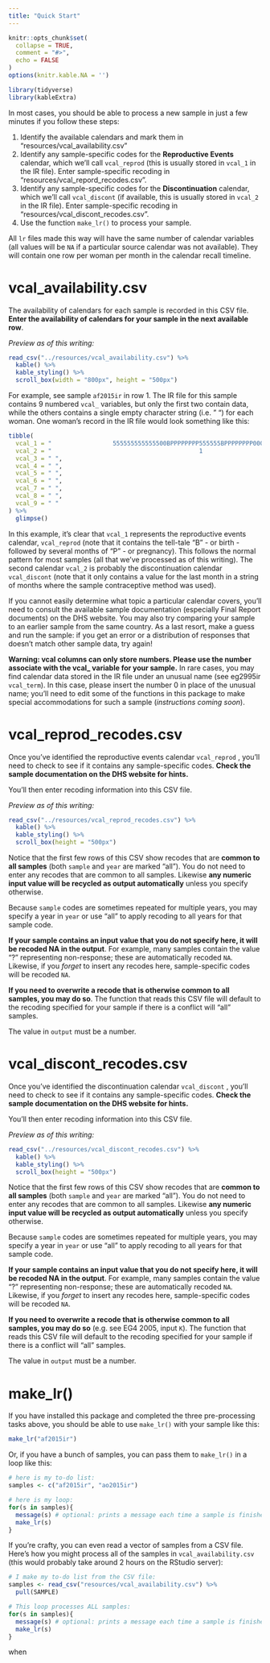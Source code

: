 ```yaml
---
title: "Quick Start"
---
```


```r
knitr::opts_chunk$set(
  collapse = TRUE,
  comment = "#>",
  echo = FALSE
)
options(knitr.kable.NA = '')

library(tidyverse)
library(kableExtra)
```

In most cases, you should be able to process a new sample in just a few minutes if you follow these steps:

  1. Identify the available calendars and mark them in "resources/vcal_availability.csv"
  2. Identify any sample-specific codes for the **Reproductive Events** calendar, which we'll call `vcal_reprod` (this is usually stored in `vcal_1` in the IR file). Enter sample-specific recoding in "resources/vcal_repord_recodes.csv".
  3. Identify any sample-specific codes for the **Discontinuation** calendar, which we'll call `vcal_discont` (if available, this is usually stored in `vcal_2` in the IR file). Enter sample-specific recoding in "resources/vcal_discont_recodes.csv". 
  4. Use the function `make_lr()` to process your sample. 
  
All `lr` files made this way will have the same number of calendar variables (all values will be `NA` if a particular source calendar was not available).  They will contain one row per woman per month in the calendar recall timeline.
  
# vcal_availability.csv

The availability of calendars for each sample is recorded in this CSV file. **Enter the availability of calendars for your sample in the next available row**. 

*Preview as of this writing:*

```r
read_csv("../resources/vcal_availability.csv") %>% 
  kable() %>% 
  kable_styling() %>% 
  scroll_box(width = "800px", height = "500px")
```

For example, see sample `af2015ir` in row 1. The IR file for this sample contains 9 numbered `vcal_` variables, but only the first two contain data, while the others contains a single empty character string (i.e. " ") for each woman. One woman's record in the IR file would look something like this: 

```r
tibble(
  vcal_1 = "                 555555555555500BPPPPPPPP555555BPPPPPPPP000000000000000000000000",
  vcal_2 = "                                         1                                      ",
  vcal_3 = " ",
  vcal_4 = " ",
  vcal_5 = " ",
  vcal_6 = " ",
  vcal_7 = " ",
  vcal_8 = " ",
  vcal_9 = " "
) %>% 
  glimpse() 
```

In this example, it's clear that `vcal_1` represents the reproductive events calendar, `vcal_reprod` (note that it contains the tell-tale "B" - or birth - followed by several months of "P" - or pregnancy). This follows the normal pattern for most samples (all that we've processed as of this writing). The second calendar `vcal_2` is probably the discontinuation calendar `vcal_discont` (note that it only contains a value for the last month in a string of months where the sample contraceptive method was used). 

If you cannot easily determine what topic a particular calendar covers, you'll need to consult the available sample documentation (especially Final Report documents) on the DHS website. You may also try comparing your sample to an earlier sample from the same country. As a last resort, make a guess and run the sample: if you get an error or a distribution of responses that doesn't match other sample data, try again! 

**Warning: vcal columns can only store numbers. Please use the number associate with the vcal_ variable for your sample.** In rare cases, you may find calendar data stored in the IR file under an unusual name (see eg2995ir `vcal_term`). In this case, please insert the number 0 in place of the unusual name; you'll need to edit some of the functions in this package to make special accommodations for such a sample (*instructions coming soon*).

# vcal_reprod_recodes.csv

Once you've identified the reproductive events calendar `vcal_reprod` , you'll need to check to see if it contains any sample-specific codes. **Check the sample documentation on the DHS website for hints.**

You'll then enter recoding information into this CSV file. 

*Preview as of this writing:*

```r
read_csv("../resources/vcal_reprod_recodes.csv") %>% 
  kable() %>% 
  kable_styling() %>% 
  scroll_box(height = "500px")
```

Notice that the first few rows of this CSV show recodes that are **common to all samples** (both `sample` and `year` are marked "all"). You do not need to enter any recodes that are common to all samples. Likewise **any numeric input value will be recycled as output automatically** unless you specify otherwise.

Because `sample` codes are sometimes repeated for multiple years, you may specify a year in `year` or use "all" to apply recoding to all years for that sample code.

**If your sample contains an input value that you do not specify here, it will be recoded NA in the output**. For example, many samples contain the value "?" representing non-response; these are automatically recoded `NA`. Likewise, if you *forget* to insert any recodes here, sample-specific codes will be recoded `NA`. 

**If you need to overwrite a recode that is otherwise common to all samples, you may do so**. The function that reads this CSV file will default to the recoding specified for your sample if there is a conflict will "all" samples.

The value in `output` must be a number. 

# vcal_discont_recodes.csv

Once you've identified the discontinuation calendar `vcal_discont` , you'll need to check to see if it contains any sample-specific codes. **Check the sample documentation on the DHS website for hints.**

You'll then enter recoding information into this CSV file. 

*Preview as of this writing:*

```r
read_csv("../resources/vcal_discont_recodes.csv") %>% 
  kable() %>% 
  kable_styling() %>% 
  scroll_box(height = "500px")
```

Notice that the first few rows of this CSV show recodes that are **common to all samples** (both `sample` and `year` are marked "all"). You do not need to enter any recodes that are common to all samples. Likewise **any numeric input value will be recycled as output automatically** unless you specify otherwise.

Because `sample` codes are sometimes repeated for multiple years, you may specify a year in `year` or use "all" to apply recoding to all years for that sample code.

**If your sample contains an input value that you do not specify here, it will be recoded NA in the output**. For example, many samples contain the value "?" representing non-response; these are automatically recoded `NA`. Likewise, if you *forget* to insert any recodes here, sample-specific codes will be recoded `NA`. 

**If you need to overwrite a recode that is otherwise common to all samples, you may do so** (e.g. see EG4 2005, input `K`). The function that reads this CSV file will default to the recoding specified for your sample if there is a conflict will "all" samples.

The value in `output` must be a number. 

# make_lr()

If you have installed this package and completed the three pre-processing tasks above, you should be able to use `make_lr()` with your sample like this:

```r
make_lr("af2015ir")
```

Or, if you have a bunch of samples, you can pass them to `make_lr()` in a loop like this:

```r
# here is my to-do list:
samples <- c("af2015ir", "ao2015ir")

# here is my loop:
for(s in samples){
  message(s) # optional: prints a message each time a sample is finished
  make_lr(s)
}
```

If you're crafty, you can even read a vector of samples from a CSV file. Here's how you might process all of the samples in `vcal_availability.csv` (this would probably take around 2 hours on the RStudio server):

```r
# I make my to-do list from the CSV file:
samples <- read_csv("resources/vcal_availability.csv") %>% 
  pull(SAMPLE)

# This loop processes ALL samples:
for(s in samples){
  message(s) # optional: prints a message each time a sample is finished
  make_lr(s)
}
```

{when finished, insert details about the output destination and format here}

